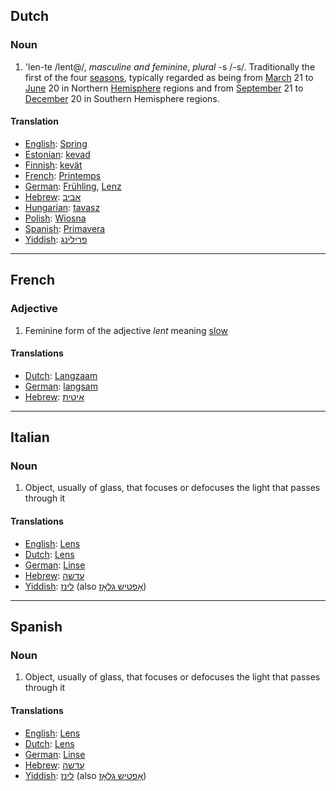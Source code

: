 ==Dutch==
===Noun===
#'len-te /lent@/, ''masculine and feminine'', ''plural'' -s /-s/. Traditionally the first of the four [[season]]s, typically regarded as being from [[March]] 21 to [[June]] 20 in Northern [[Hemisphere]] regions and from [[September]] 21 to [[December]] 20 in Southern Hemisphere regions.
====Translation====
*[[English]]: [[Spring]]
*[[Estonian]]: [[kevad]]
*[[Finnish]]: [[kevät]]
*[[French]]: [[Printemps]]
*[[German]]: [[Frühling]], [[Lenz]]
*[[Hebrew]]: [[אביב]]
*[[Hungarian]]: [[tavasz]]
*[[Polish]]: [[Wiosna]]
*[[Spanish]]: [[Primavera]]
*[[Yiddish]]: [[פרילינג]]
----
==French==
===Adjective===
#Feminine form of the adjective ''lent'' meaning [[slow]]
====Translations====
*[[Dutch]]: [[Langzaam]] 
*[[German]]: [[langsam]]
*[[Hebrew]]: [[איטית]]
----
==Italian==
===Noun===
#Object, usually of glass, that focuses or defocuses the light that passes through it
====Translations====
*[[English]]: [[Lens]]
*[[Dutch]]: [[Lens]]
*[[German]]: [[Linse]]
*[[Hebrew]]: [[עדשה]]
*[[Yiddish]]: [[לינז]] (also [[אָפטיש גלאָז]])
----
==Spanish==
===Noun===
#Object, usually of glass, that focuses or defocuses the light that passes through it
====Translations====
*[[English]]: [[Lens]]
*[[Dutch]]: [[Lens]]
*[[German]]: [[Linse]]
*[[Hebrew]]: [[עדשה]]
*[[Yiddish]]: [[לינז]] (also [[אָפטיש גלאָז]])